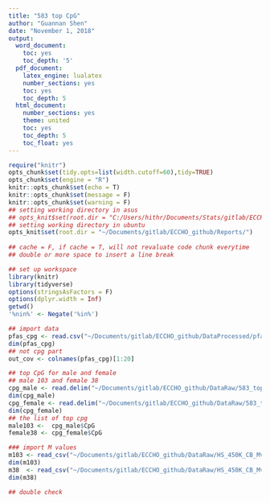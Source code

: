 ```yaml
---
title: "583 top CpG"
author: "Guannan Shen"
date: "November 1, 2018"
output: 
  word_document:
    toc: yes
    toc_depth: '5'
  pdf_document:
    latex_engine: lualatex
    number_sections: yes
    toc: yes
    toc_depth: 5
  html_document:
    number_sections: yes
    theme: united
    toc: yes
    toc_depth: 5
    toc_float: yes
---
```


```r
require("knitr")
opts_chunk$set(tidy.opts=list(width.cutoff=60),tidy=TRUE)
opts_chunk$set(engine = "R")
knitr::opts_chunk$set(echo = T)
knitr::opts_chunk$set(message = F)
knitr::opts_chunk$set(warning = F)
## setting working directory in asus 
## opts_knit$set(root.dir = "C:/Users/hithr/Documents/Stats/gitlab/ECCHO_Guannan/Code/")
## setting working directory in ubuntu
opts_knit$set(root.dir = "~/Documents/gitlab/ECCHO_github/Reports/")
                                                 
## cache = F, if cache = T, will not revaluate code chunk everytime
## double or more space to insert a line break
```


```r
## set up workspace
library(knitr)
library(tidyverse)
options(stringsAsFactors = F)
options(dplyr.width = Inf)
getwd()
'%nin%' <- Negate('%in%')
```

```r
## import data 
pfas_cpg <- read.csv("~/Documents/gitlab/ECCHO_github/DataProcessed/pfas_cpg.csv")
dim(pfas_cpg)
## not cpg part
out_cov <- colnames(pfas_cpg)[1:20]

## top CpG for male and female
## male 103 and female 38
cpg_male <- read.delim("~/Documents/gitlab/ECCHO_github/DataRaw/583_top_CpG_from_DMR_adjusted_M005.txt")
dim(cpg_male)
cpg_female <- read.delim("~/Documents/gitlab/ECCHO_github/DataRaw/583_top_CpG_from_DMR_adjusted_F005.txt")
dim(cpg_female)
## the list of top cpg 
male103 <-  cpg_male$CpG
female38 <- cpg_female$CpG

### import M values 
m103 <- read_csv("~/Documents/gitlab/ECCHO_github/DataRaw/HS_450K_CB_Mval_normbatch_StarlingSubset_MALE_10-29-18.csv")
dim(m103)
m38  <- read_csv("~/Documents/gitlab/ECCHO_github/DataRaw/HS_450K_CB_Mval_normbatch_StarlingSubset_FEMALE_10-29-18.csv")
dim(m38)

## double check



```





